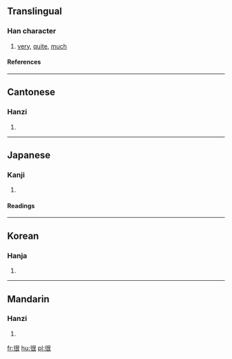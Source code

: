 ==Translingual==
===Han character===
{{Han char|rn=60|rad=彳|as=06|sn=9|four=2723<sub>2</sub>|canj=竹人日女 (HOAV)}}
# [[very]], [[quite]], [[much]]
====References====
{{Han ref|kx=0366.130|dkj=10093|dj=0687.070|hdz=20822.010|uh=5F88|ud=24456|bh=ABDC|bd=43996}}
----
==Cantonese==
===Hanzi===
{{yue-hanzi|jyut=|y=han2}}
# {{defn|Cantonese}}
----
==Japanese==
===Kanji===
{{ja-kanji|grade=|rs=彳06}}
# {{defn|Japanese}} 
====Readings====
{{ja-readings|on=[[こん]] (kon)|kun=[[もとる]] (motoru)}}
----
==Korean==
===Hanja===
{{ko-hanja|hangeul=흔|eumhun=|rv=heun|mr=hŭn|y=hun}}
# {{defn|Korean}}
----
==Mandarin==
===Hanzi===
{{cmn-hanzi|pin=[[hěn]] ([[hen3]]), [[huí]] ([[hui2]])|wg=hen<sup>3</sup>, hui<sup>2</sup>}}
# {{defn|Mandarin}}

[[fr:很]]
[[hu:很]]
[[pl:很]]